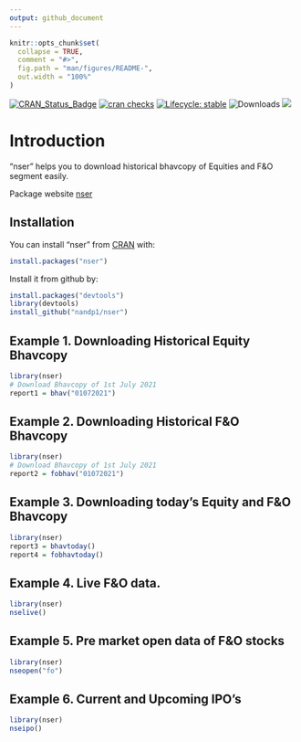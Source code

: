 ```yaml
---
output: github_document
---
```


<!-- README.md is generated from README.Rmd. Please edit that file -->

```r
knitr::opts_chunk$set(
  collapse = TRUE,
  comment = "#>",
  fig.path = "man/figures/README-",
  out.width = "100%"
)
```


<!-- badges: start -->
[![CRAN\_Status\_Badge](https://www.r-pkg.org/badges/version/nser)](https://cran.r-project.org/package=nser)
[![cran checks](https://cranchecks.info/badges/summary/nser)](https://cran.r-project.org/web/checks/check_results_nser.html)
[![Lifecycle: stable](https://img.shields.io/badge/lifecycle-stable-brightgreen.svg)](https://lifecycle.r-lib.org/articles/stages.html#stable-1)
![Downloads](http://cranlogs.r-pkg.org/badges/nser)
[![](https://cranlogs.r-pkg.org/badges/grand-total/nser)](https://cran.r-project.org/package=nser)
<!-- badges: end -->

# Introduction

"nser" helps you to download historical bhavcopy of Equities and F&O segment easily. 

Package website [nser](https://nandp1.github.io/nser/)

## Installation

You can install "nser" from [CRAN](https://CRAN.R-project.org) with:

``` r
install.packages("nser")
```
Install it from github by:
``` r
install.packages("devtools")
library(devtools)
install_github("nandp1/nser")
```

## Example 1. Downloading Historical Equity Bhavcopy 

```r
library(nser)
# Download Bhavcopy of 1st July 2021
report1 = bhav("01072021")
```

## Example 2. Downloading Historical F&O Bhavcopy 

```r
library(nser)
# Download Bhavcopy of 1st July 2021
report2 = fobhav("01072021")
```
## Example 3. Downloading today's Equity and F&O Bhavcopy 
```r
library(nser)
report3 = bhavtoday()
report4 = fobhavtoday()
```

## Example 4. Live F&O data.
```r
library(nser)
nselive()
```

## Example 5. Pre market open data of F&O stocks
```r
library(nser)
nseopen("fo")
```

## Example 6. Current and Upcoming IPO's
```r
library(nser)
nseipo()
```
